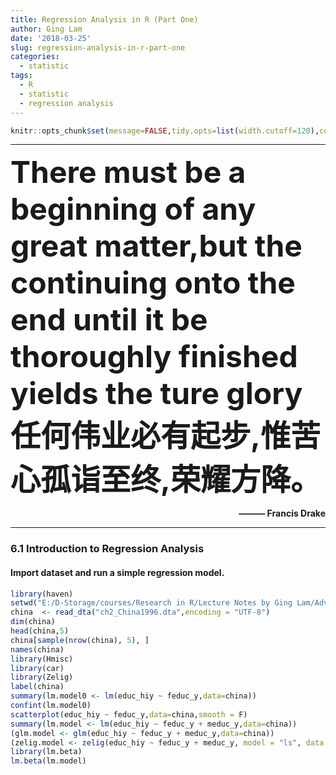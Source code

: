 ```yaml
---
title: Regression Analysis in R (Part One)
author: Ging Lam
date: '2018-03-25'
slug: regression-analysis-in-r-part-one
categories:
  - statistic
tags:
  - R
  - statistic
  - regression analysis
---
```



```r
knitr::opts_chunk$set(message=FALSE,tidy.opts=list(width.cutoff=120),comment=NA, prompt=TRUE,fig.height=4, fig.width=4.5) 
```

---------------------

<font size="12"> **There must be a beginning of any great matter,but the continuing onto the end until it be thoroughly finished yields the ture glory任何伟业必有起步,惟苦心孤诣至终,荣耀方降。** </font>

>

<p align="right">  **——— Francis Drake** </p> 

---------------------

### 6.1 Introduction to Regression Analysis
#### Import dataset and run a simple regression model.
```r
library(haven)
setwd("E:/D-Storage/courses/Research in R/Lecture Notes by Ging Lam/Advanced Regression Analysis")
china  <- read_dta("ch2_China1996.dta",encoding = "UTF-8")
dim(china)
head(china,5)
china[sample(nrow(china), 5), ] 
names(china)
library(Hmisc)
library(car)
library(Zelig)
label(china)
summary(lm.model0 <- lm(educ_hiy ~ feduc_y,data=china))
confint(lm.model0)
scatterplot(educ_hiy ~ feduc_y,data=china,smooth = F)
summary(lm.model <- lm(educ_hiy ~ feduc_y + meduc_y,data=china))
(glm.model <- glm(educ_hiy ~ feduc_y + meduc_y,data=china))
(zelig.model <- zelig(educ_hiy ~ feduc_y + meduc_y, model = "ls", data = china, cite = FALSE))
library(lm.beta)
lm.beta(lm.model)
```